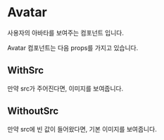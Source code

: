 
<Meta of={AvatarStories} title="component/Avatar/Docs" />

# Avatar

사용자의 아바타를 보여주는 컴포넌트 입니다.

Avatar 컴포넌트는 다음 props를 가지고 있습니다.

<Controls />

## WithSrc

만약 src가 주어진다면, 이미지를 보여줍니다.

<Canvas of={AvatarStories.WithSrc} />

## WithoutSrc

만약 src에 빈 값이 들어왔다면, 기본 이미지를 보여줍니다.

<Canvas of={AvatarStories.WithoutSrc} />
